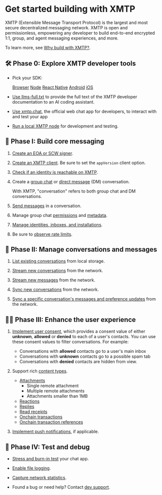 # Get started building with XMTP

XMTP (Extensible Message Transport Protocol) is the largest and most secure decentralized messaging network. XMTP is open and permissionless, empowering any developer to build end-to-end encrypted 1:1, group, and agent messaging experiences, and more.

To learn more, see [Why build with XMTP?](/chat-apps/intro/why-xmtp).

## 🛠️ Phase 0: Explore XMTP developer tools

- Pick your SDK:

  <style>
   {`
      /* Inline styles instead of styles.css bc vocs
      search bug doesn't allow imports */
      .sdk-buttons {
         display: flex;
         gap: 20px;
         flex-wrap: wrap;
         margin: 20px 0;
      }

      .sdk-button {
         padding: 8px 16px;
         background-color: #4F46E5;
         border-radius: 5px;
         text-decoration: none;
         color: #ffffff;
         font-weight: 400;
         transition: all 0.2s;
      }

      .sdk-button:hover {
         background-color: #4338CA;
      }
   `}
  </style>

  <div className="sdk-buttons">
    <a href="/chat-apps/sdks/browser"
  className="sdk-button">Browser</a>
    <a href="/chat-apps/sdks/node"
  className="sdk-button">Node</a>
    <a href="/chat-apps/sdks/react-native"
  className="sdk-button">React Native</a>
    <a href="/chat-apps/sdks/android"
  className="sdk-button">Android</a>
    <a href="/chat-apps/sdks/ios"
  className="sdk-button">iOS</a>
  </div>

- [Use llms-full.txt](/chat-apps/intro/build-with-llms) to provide the full text of the XMTP developer documentation to an AI coding assistant.

- [Use xmtp.chat](https://xmtp.chat), the official web chat app for developers, to interact with and test your app

- [Run a local XMTP node](https://github.com/xmtp/xmtp-local-node/tree/main) for development and testing.

## 💬 Phase I: Build core messaging

1. [Create an EOA or SCW signer](/chat-apps/core-messaging/create-a-signer).

2. [Create an XMTP client](/chat-apps/core-messaging/create-a-client). Be sure to set the `appVersion` client option.

3. [Check if an identity is reachable on XMTP](/chat-apps/core-messaging/create-conversations#check-if-an-identity-is-reachable).

4. Create a [group chat](/chat-apps/core-messaging/create-conversations) or [direct message](/chat-apps/core-messaging/create-conversations) (DM) conversation.

   With XMTP, "conversation" refers to both group chat and DM conversations.

5. [Send messages](/chat-apps/core-messaging/send-messages) in a conversation.

6. Manage group chat [permissions](/chat-apps/core-messaging/group-permissions) and [metadata](/chat-apps/core-messaging/group-metadata).

7. [Manage identities, inboxes, and installations](/chat-apps/core-messaging/manage-inboxes).

8. Be sure to [observe rate limits](/chat-apps/core-messaging/rate-limits).

## 📩 Phase II: Manage conversations and messages

1. [List existing conversations](/chat-apps/list-stream-sync/list) from local storage.

2. [Stream new conversations](/chat-apps/list-stream-sync/stream) from the network.

3. [Stream new messages](/chat-apps/list-stream-sync/stream) from the network.

4. [Sync new conversations](/chat-apps/list-stream-sync/sync-and-syncall) from the network.

5. [Sync a specific conversation's messages and preference updates](/chat-apps/list-stream-sync/sync-and-syncall) from the network.

## 💅🏽 Phase III: Enhance the user experience

1. [Implement user consent](/chat-apps/user-consent/support-user-consent), which provides a consent value of either **unknown**, **allowed** or **denied** to each of a user's contacts. You can use these consent values to filter conversations. For example:

   - Conversations with **allowed** contacts go to a user's main inbox
   - Conversations with **unknown** contacts go to a possible spam tab
   - Conversations with **denied** contacts are hidden from view.
  
2. Support rich [content types](/chat-apps/content-types/content-types).

   - [Attachments](/chat-apps/content-types/attachments)
     - Single remote attachment
     - Multiple remote attachments
     - Attachments smaller than 1MB
   - [Reactions](/chat-apps/content-types/reactions)
   - [Replies](/chat-apps/content-types/replies)
   - [Read receipts](/chat-apps/content-types/read-receipts)
   - [Onchain transactions](/chat-apps/content-types/transactions)
   - [Onchain transaction references](/chat-apps/content-types/transaction-refs)

3. [Implement push notifications](/chat-apps/push-notifs/understand-push-notifs), if applicable.

## 🧪 Phase IV: Test and debug

- [Stress and burn-in test](/chat-apps/debug-your-app#xmtp-debug) your chat app.

- [Enable file logging](/chat-apps/debug-your-app#file-logging).

- [Capture network statistics](/chat-apps/debug-your-app#network-statistics).

- Found a bug or need help? Contact [dev support](/chat-apps/intro/dev-support).
